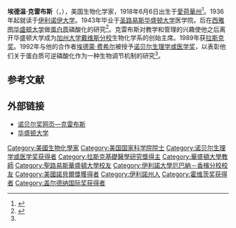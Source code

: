 {{Infobox scientist
|name              = 埃德溫·克雷布斯
|image             = 
|image_size       =
|caption           = 
|birth_date        = {{birth date|1918|6|6|mf=y}}
|birth_place       = 美國[[愛荷華州|愛荷華州]][[兰辛_(艾奥瓦州)|蘭辛]]
|death_date        = {{death date and age|2009|12|21|1918|6|6|mf=y}}
|death_place       = 美國[[華盛頓州|華盛頓州]][[西雅圖|西雅圖]]
|nationality       = {{USA}}
|field             = [[生物化學|生物化學]]
|work_institutions = [[西雅圖華盛頓大學|西雅圖華盛頓大學]] <br />[[戴維斯加利福尼亞大學|戴維斯加利福尼亞大學]]
|alma_mater        = [[伊利諾大學厄巴納-香檳分校|伊利諾大學厄巴納-香檳分校]]<small>([[理學士|B.S.]])</small><br>[[聖路易斯華盛頓大學|聖路易斯華盛頓大學]]<small>([[醫學士|M.D.]])</small>
|prizes            = [[諾貝爾生理學或醫學獎|諾貝爾生理學或醫學獎]]（1992年）
}}
'''埃德温·克雷布斯'''（{{lang-en|'''Edwin Gerhard Krebs'''}}，{{bd|1918年|6月6日|2009年|12月21日|catIdx=Krebs, Edwin}}），美国生物化学家，1918年6月6日出生于[[愛荷華州|愛荷華州]]<ref name=nob>{{Cite web |url=http://nobelprize.org/nobel_prizes/medicine/laureates/1992/krebs-autobio.html |title=存档副本 |accessdate=2007-04-27 |archive-date=2013-03-17 |archive-url=https://web.archive.org/web/20130317015901/http://www.nobelprize.org/nobel_prizes/medicine/laureates/1992/krebs-autobio.html |dead-url=no }}</ref>。1936年起就读于[[伊利诺伊大学|伊利诺伊大学]]。1943年毕业于[[圣路易斯华盛顿大学|圣路易斯华盛顿大学]]医学院。后在[[西雅图华盛顿大学|西雅图华盛顿大学]]做[[蛋白质|蛋白质]]磷酸化的研究<ref>{{Cite web |url=http://depts.washington.edu/biowww/faculty/krebs.html |title=存档副本 |accessdate=2007-04-27 |archive-date=2009-06-15 |archive-url=https://web.archive.org/web/20090615132333/http://depts.washington.edu/biowww/faculty/krebs.html |dead-url=no }}</ref>。克雷布斯对教学和管理的兴趣使他之后离开华盛顿大学成为[[加利福尼亞大學戴維斯分校|加州大学戴维斯分校]]生物化学系的创始主席。1989年获[[拉斯克奖|拉斯克奖]]。1992年与他的合作者[[埃德蒙·费希尔|埃德蒙·费希尔]]被授予[[诺贝尔生理学或医学奖|诺贝尔生理学或医学奖]]，以表彰他们关于蛋白质可逆磷酸化作为一种生物调节机制的研究<ref name=nob/>。

== 参考文献 ==
{{reflist}}

== 外部链接 ==
* [http://nobelprize.org/nobel_prizes/medicine/laureates/1992/krebs-autobio.html 诺贝尔奖网页—克雷布斯] {{Wayback|url=http://nobelprize.org/nobel_prizes/medicine/laureates/1992/krebs-autobio.html |date=20130317015901 }}
* [http://depts.washington.edu/biowww/faculty/krebs.html 华盛顿大学] {{Wayback|url=http://depts.washington.edu/biowww/faculty/krebs.html |date=20090615132333 }}

{{諾貝爾生理學或醫學獎獲得者}}
{{加拿大盖尔德纳国际奖获得者}}
{{阿尔伯特·拉斯克基础医学研究奖获得者}}

{{Authority control}}
{{DEFAULTSORT:Krebs, Edwin G.}}
[[Category:美國生物化學家|Category:美國生物化學家]]
[[Category:美国国家科学院院士|Category:美国国家科学院院士]]
[[Category:诺贝尔生理学或医学奖获得者|Category:诺贝尔生理学或医学奖获得者]]
[[Category:拉斯克基礎醫學研究獎得主|Category:拉斯克基礎醫學研究獎得主]]
[[Category:華盛頓大學教師|Category:華盛頓大學教師]]
[[Category:聖路易斯華盛頓大學校友|Category:聖路易斯華盛頓大學校友]]
[[Category:伊利諾大學厄巴納－香檳分校校友|Category:伊利諾大學厄巴納－香檳分校校友]]
[[Category:美國諾貝爾獎獲得者|Category:美國諾貝爾獎獲得者]]
[[Category:伊利諾州人|Category:伊利諾州人]]
[[Category:霍维茨奖获得者|Category:霍维茨奖获得者]]
[[Category:盖尔德纳国际奖获得者|Category:盖尔德纳国际奖获得者]]